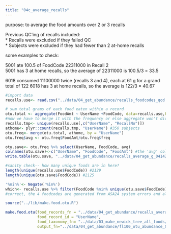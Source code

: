 ```yaml
---
title: "04c_average_recalls"
---
```


purpose: to average the food amounts over 2 or 3 recalls   

Previous QC'ing of recalls included:  
  * Recalls were excluded if they failed QC  
  * Subjects were excluded if they had fewer than 2 at-home recalls   

some examples to check:   

5001 ate 100.5 of FoodCode 22311000 in Recall 2  
5001 has 3 at home recalls, so the average of 22311000 is 100.5/3 = 33.5  

6018 consumed 11100000 twice (recalls 3 and 4), each at 61 g for a grand total of 122
6018 has 3 at home recalls, so the average is 122/3 = 40.67


```r
#import data 
recalls.use<- read.csv("../data/04_get_abundance/recalls_foodcodes_qcd.csv", header=T) #19373 x 111, correct n of rows. 
```

```r
# sum total grams of each food eaten within a record
otu.total <- aggregate(FoodAmt ~ UserName +FoodCode, data=recalls.use,FUN="sum")
#now we have to merge it with the frequency or else aggregate won't divide by the total n of recalls (since not all foods appear in every recall) 
recalls.tmp<- unique(recalls.use[,c("UserName", "RecallNo")])
athome<- plyr::count(recalls.tmp, "UserName") #350 subjects
otu.freq<- merge(otu.total, athome, by = "UserName")
otu.freq$avg <- otu.freq$FoodAmt/otu.freq$freq
```

```r
otu.save<- otu.freq %>% select(UserName, FoodCode, avg)
colnames(otu.save)<-c("UserName", "FoodCode", "FoodAmt") #the 'avg' column needs to be named "FoodAmt" for the below function
write.table(otu.save, "../data/04_get_abundance/recalls_average_g_041420.txt", sep="\t", row.names=F, quote=F)
```

```r
#sanity check-- how many unique foods are in here? 
length(unique(recalls.use$FoodCode)) #2129
length(unique(otu.save$FoodCode)) #2125

'%nin%'<- Negate('%in%')
which<- recalls.use %>% filter(FoodCode %nin% unique(otu.save$FoodCode)) %>% select(FoodCode, Food_Description) %>% unique()
#correct, the 4 foodcodes are generated from ASA24 system errors and all had NA values for nutrients etc. hooooray
```


```r
source("../lib/make.food.otu.R")

make.food.otu(food_records_fn = "../data/04_get_abundance/recalls_average_g.txt" ,
              food_record_id = "UserName", 
              food_taxonomy_fn= "../data/03_make_newick_tree_all_foods/fl100_newick_taxonomy_all_foods.txt", 
              output_fn="../data/04_get_abundance/fl100_otu_abundance_041420.txt")

```

